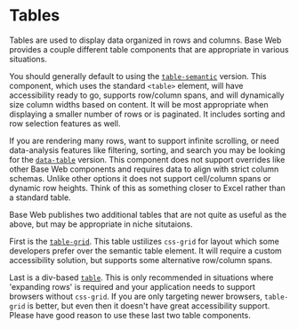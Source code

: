 <!--
Copyright (c) 2018-2020 Uber Technologies, Inc.

This source code is licensed under the MIT license found in the
LICENSE file in the root directory of this source tree.
-->




# Tables

Tables are used to display data organized in rows and columns. Base Web provides a couple different
table components that are appropriate in various situations.

You should generally default to using the [`table-semantic`](/components/table-semantic) version. This
component, which uses the standard `<table>` element, will have accessibility ready to go, supports
row/column spans, and will dynamically size column widths based on content. It will be most appropriate
when displaying a smaller number of rows or is paginated. It includes sorting and row selection features
as well.

<Example title="Table Semantic" path="table-semantic/basic.js">
  <TableSemantic />
</Example>

If you are rendering many rows, want to support infinite scrolling, or need data-analysis features like
filtering, sorting, and search you may be looking for the [`data-table`](/components/data-table) version.
This component does not support overrides like other Base Web components and requires data to align with
strict column schemas. Unlike other options it does not support cell/column spans or dynamic row heights.
Think of this as something closer to Excel rather than a standard table.

<Example title="Data Table" path="data-table/batch-action.js">
  <DataTable />
</Example>

Base Web publishes two additional tables that are not quite as useful as the above, but may be appropriate
in niche situtaions.

First is the [`table-grid`](/components/table-grid). This table ustilizes `css-grid`
for layout which some developers prefer over the semantic table element. It will require a custom
accessibility solution, but supports some alternative row/column spans.

<Example title="Table Grid" path="table-grid/cell-span.js">
  <TableGrid />
</Example>

Last is a div-based [`table`](/components/table). This is only recommended in situations where 'expanding
rows' is required and your application needs to support browsers without `css-grid`. If you are only
targeting newer browsers, `table-grid` is better, but even then it doesn't have great accessibility support.
Please have good reason to use these last two table components.

<Example title="Table" path="table/basic.js">
  <Table />
</Example>
